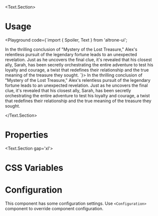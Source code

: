 
<BluePrint title="Spoiler" description="This component is used to show content which can expand or collapse" />

<Text.Section>
# Usage

  <Playground code={`import { Spoiler, Text } from 'altrone-ui';

<Spoiler title="Click here to get more details">
  <Text.Paragraph>
    In the thrilling conclusion of "Mystery of the Lost Treasure," Alex's relentless pursuit of the legendary fortune leads to an unexpected revelation. Just as he uncovers the final clue, it's revealed that his closest ally, Sarah, has been secretly orchestrating the entire adventure to test his loyalty and courage, a twist that redefines their relationship and the true meaning of the treasure they sought.
  </Text.Paragraph>
</Spoiler>
`}>
      <Spoiler title="Click here to get more details">
        <Text.Paragraph>
          In the thrilling conclusion of "Mystery of the Lost Treasure," Alex's relentless pursuit of the legendary fortune leads to an unexpected revelation. Just as he uncovers the final clue, it's revealed that his closest ally, Sarah, has been secretly orchestrating the entire adventure to test his loyalty and courage, a twist that redefines their relationship and the true meaning of the treasure they sought.
        </Text.Paragraph>
      </Spoiler>
    </Playground>

</Text.Section>

# Properties

<PropertiesTable title="Properties" data={SpoilerProps} />

<Text.Section gap='xl'>
  # CSS Variables
  <CSSVariablesList data={SpoilerCSSVariables} />
</Text.Section>

# Configuration

This component has some configuration settings. Use `<Configuration>` component to override component configuration.

<ConfigTable filter="spoiler." />